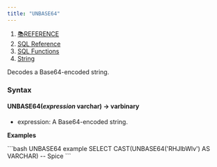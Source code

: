 ```yaml
---
title: "UNBASE64"
---
```


1. [📚REFERENCE](/reference)
2. [SQL Reference](/reference/sql-reference)
3. [SQL Functions](/reference/sql-reference/all-functions)
4. [String](/reference/sql-reference/all-functions/string)

Decodes a Base64-encoded string.

### Syntax

#### UNBASE64(*expression* varchar) → varbinary

* expression: A Base64-encoded string.

**Examples**

<CodeGroup>
  ```bash UNBASE64 example
  SELECT CAST(UNBASE64('RHJlbWlv') AS VARCHAR)
  -- Spice
  ```
</CodeGroup>
